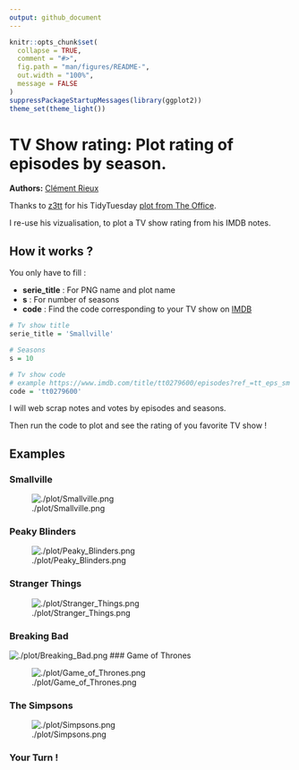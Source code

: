 ```yaml
---
output: github_document
---
```


<!-- README.md is generated from README.Rmd. Please edit that file -->


```r
knitr::opts_chunk$set(
  collapse = TRUE,
  comment = "#>",
  fig.path = "man/figures/README-",
  out.width = "100%",
  message = FALSE
)
suppressPackageStartupMessages(library(ggplot2))
theme_set(theme_light())
```

# TV Show rating: Plot rating of episodes by season. 

**Authors:** [Clément Rieux](https://github.com/clementrx)

Thanks to [z3tt](https://github.com/z3tt) for his TidyTuesday [plot from The Office](https://github.com/z3tt/TidyTuesday/blob/main/R/2020_12_TheOffice.Rmd).

I re-use his vizualisation, to plot a TV show rating from his IMDB notes.

## How it works ?

You only have to fill :

  - **serie_title** : For PNG name and plot name
  - **s** : For number of seasons
  - **code** : Find the code corresponding to your TV show on [IMDB](https://www.imdb.com/?ref_=nv_home)

```r
# Tv show title
serie_title = 'Smallville'

# Seasons
s = 10

# Tv show code
# example https://www.imdb.com/title/tt0279600/episodes?ref_=tt_eps_sm
code = 'tt0279600'
```

I will web scrap notes and votes by episodes and seasons.

Then run the code to plot and see the rating of you favorite TV show !

## Examples

### Smallville 

![./plot/Smallville.png](https://github.com/clementrx/tv_show_plot/blob/main/plot/Smallville.png)

### Peaky Blinders 

![./plot/Peaky_Blinders.png](https://github.com/clementrx/tv_show_plot/blob/main/plot/Peaky_Blinders.png)

### Stranger Things 

![./plot/Stranger_Things.png](https://github.com/clementrx/tv_show_plot/blob/main/plot/Stranger_Things.png)

### Breaking Bad 

![./plot/Breaking_Bad.png](https://github.com/clementrx/tv_show_plot/blob/main/plot/Breaking_Bad.png)
### Game of Thrones 

![./plot/Game_of_Thrones.png](https://github.com/clementrx/tv_show_plot/blob/main/plot/Game_of_Thrones.png)

### The Simpsons 

![./plot/Simpsons.png](https://github.com/clementrx/tv_show_plot/blob/main/plot/Simpsons.png)

### Your Turn !

